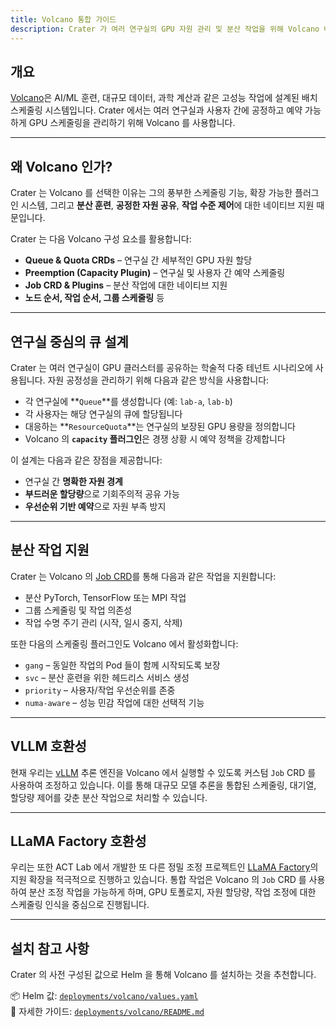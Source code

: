 ```yaml
---
title: Volcano 통합 가이드
description: Crater 가 여러 연구실의 GPU 자원 관리 및 분산 작업을 위해 Volcano 배치 스케줄러를 어떻게 사용하는지.
---
```


## 개요

[Volcano](https://volcano.sh/en/)은 AI/ML 훈련, 대규모 데이터, 과학 계산과 같은 고성능 작업에 설계된 배치 스케줄링 시스템입니다. Crater 에서는 여러 연구실과 사용자 간에 공정하고 예약 가능하게 GPU 스케줄링을 관리하기 위해 Volcano 를 사용합니다.

---

## 왜 Volcano 인가?

Crater 는 Volcano 를 선택한 이유는 그의 풍부한 스케줄링 기능, 확장 가능한 플러그인 시스템, 그리고 **분산 훈련**, **공정한 자원 공유**, **작업 수준 제어**에 대한 네이티브 지원 때문입니다.

Crater 는 다음 Volcano 구성 요소를 활용합니다:

- **Queue & Quota CRDs** – 연구실 간 세부적인 GPU 자원 할당
- **Preemption (Capacity Plugin)** – 연구실 및 사용자 간 예약 스케줄링
- **Job CRD & Plugins** – 분산 작업에 대한 네이티브 지원
- **노드 순서, 작업 순서, 그룹 스케줄링** 등

---

## 연구실 중심의 큐 설계

Crater 는 여러 연구실이 GPU 클러스터를 공유하는 학술적 다중 테넌트 시나리오에 사용됩니다. 자원 공정성을 관리하기 위해 다음과 같은 방식을 사용합니다:

- 각 연구실에 **`Queue`**를 생성합니다 (예: `lab-a`, `lab-b`)
- 각 사용자는 해당 연구실의 큐에 할당됩니다
- 대응하는 **`ResourceQuota`**는 연구실의 보장된 GPU 용량을 정의합니다
- Volcano 의 **`capacity` 플러그인**은 경쟁 상황 시 예약 정책을 강제합니다

이 설계는 다음과 같은 장점을 제공합니다:

- 연구실 간 **명확한 자원 경계**
- **부드러운 할당량**으로 기회주의적 공유 가능
- **우선순위 기반 예약**으로 자원 부족 방지

---

## 분산 작업 지원

Crater 는 Volcano 의 [Job CRD](https://volcano.sh/en/docs/job-tutorial/)를 통해 다음과 같은 작업을 지원합니다:

- 분산 PyTorch, TensorFlow 또는 MPI 작업
- 그룹 스케줄링 및 작업 의존성
- 작업 수명 주기 관리 (시작, 일시 중지, 삭제)

또한 다음의 스케줄링 플러그인도 Volcano 에서 활성화합니다:

- `gang` – 동일한 작업의 Pod 들이 함께 시작되도록 보장
- `svc` – 분산 훈련을 위한 헤드리스 서비스 생성
- `priority` – 사용자/작업 우선순위를 존중
- `numa-aware` – 성능 민감 작업에 대한 선택적 기능

---

## VLLM 호환성

현재 우리는 [vLLM](https://github.com/vllm-project/vllm) 추론 엔진을 Volcano 에서 실행할 수 있도록 커스텀 `Job` CRD 를 사용하여 조정하고 있습니다. 이를 통해 대규모 모델 추론을 통합된 스케줄링, 대기열, 할당량 제어를 갖춘 분산 작업으로 처리할 수 있습니다.

---

## LLaMA Factory 호환성

우리는 또한 ACT Lab 에서 개발한 또 다른 정밀 조정 프로젝트인 [LLaMA Factory](https://github.com/hiyouga/LLaMA-Factory)의 지원 확장을 적극적으로 진행하고 있습니다. 통합 작업은 Volcano 의 `Job` CRD 를 사용하여 분산 조정 작업을 가능하게 하며, GPU 토폴로지, 자원 할당량, 작업 조정에 대한 스케줄링 인식을 중심으로 진행됩니다.

---

## 설치 참고 사항

Crater 의 사전 구성된 값으로 Helm 을 통해 Volcano 를 설치하는 것을 추천합니다.

📦 Helm 값: [`deployments/volcano/values.yaml`](../deployments/volcano/values.yaml)  
📖 자세한 가이드: [`deployments/volcano/README.md`](../deployments/volcano/README.md)
